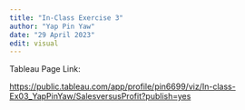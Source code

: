 ```yaml
---
title: "In-Class Exercise 3"
author: "Yap Pin Yaw"
date: "29 April 2023"
edit: visual
---
```


Tableau Page Link:

<https://public.tableau.com/app/profile/pin6699/viz/In-class-Ex03_YapPinYaw/SalesversusProfit?publish=yes>
